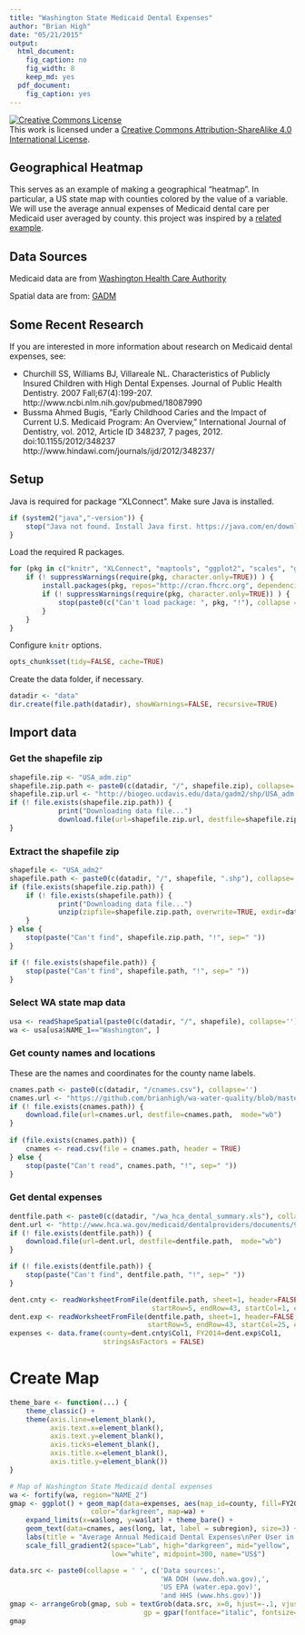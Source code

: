 ```yaml
---
title: "Washington State Medicaid Dental Expenses"
author: "Brian High"
date: "05/21/2015"
output:
  html_document:
    fig_caption: no
    fig_width: 8
    keep_md: yes
  pdf_document:
    fig_caption: yes
---
```


<a rel="license" href="http://creativecommons.org/licenses/by-sa/4.0/"><img alt="Creative Commons License" style="border-width:0" src="https://i.creativecommons.org/l/by-sa/4.0/88x31.png" /></a><br />This work is licensed under a <a rel="license" href="http://creativecommons.org/licenses/by-sa/4.0/">Creative Commons Attribution-ShareAlike 4.0 International License</a>.

## Geographical Heatmap

This serves as an example of making a geographical "heatmap". In particular, a 
US state map with counties colored by the value of a variable. We will use the
average annual expenses of Medicaid dental care per Medicaid user averaged by 
county. this project was inspired by a 
[related example](https://blogs.baylor.edu/alex_beaujean/2013/06/28/creating-a-map-in-r/).

## Data Sources

Medicaid data are from [Washington Health Care Authority](http://www.hca.wa.gov/medicaid/dentalproviders/Pages/dental_data.aspx)

Spatial data are from: [GADM](http://gadm.org/)

## Some Recent Research

If you are interested in more information about research on Medicaid dental 
expenses, see:

- Churchill SS, Williams BJ, Villareale NL. Characteristics of Publicly 
  Insured Children with High Dental Expenses. Journal of Public Health Dentistry. 
  2007 Fall;67(4):199-207. http://www.ncbi.nlm.nih.gov/pubmed/18087990
- Bussma Ahmed Bugis, “Early Childhood Caries and the Impact of Current U.S. 
  Medicaid Program: An Overview,” International Journal of Dentistry, vol. 2012, 
  Article ID 348237, 7 pages, 2012. doi:10.1155/2012/348237
  http://www.hindawi.com/journals/ijd/2012/348237/

## Setup

Java is required for package "XLConnect". Make sure Java is installed.

```r
if (system2("java","-version")) {
    stop("Java not found. Install Java first. https://java.com/en/download/")
}
```

Load the required R packages.

```r
for (pkg in c("knitr", "XLConnect", "maptools", "ggplot2", "scales", "gridExtra")) {
    if (! suppressWarnings(require(pkg, character.only=TRUE)) ) {
        install.packages(pkg, repos="http://cran.fhcrc.org", dependencies=TRUE)
        if (! suppressWarnings(require(pkg, character.only=TRUE)) ) {
            stop(paste0(c("Can't load package: ", pkg, "!"), collapse = ""))
        }
    }
}
```

Configure `knitr` options.

```r
opts_chunk$set(tidy=FALSE, cache=TRUE)
```

Create the data folder, if necessary.

```r
datadir <- "data"
dir.create(file.path(datadir), showWarnings=FALSE, recursive=TRUE)
```

## Import data

### Get the shapefile zip

```r
shapefile.zip <- "USA_adm.zip"
shapefile.zip.path <- paste0(c(datadir, "/", shapefile.zip), collapse='')
shapefile.zip.url <- "http://biogeo.ucdavis.edu/data/gadm2/shp/USA_adm.zip"
if (! file.exists(shapefile.zip.path)) {
            print("Downloading data file...")
            download.file(url=shapefile.zip.url, destfile=shapefile.zip.path)
}
```

### Extract the shapefile zip

```r
shapefile <- "USA_adm2"
shapefile.path <- paste0(c(datadir, "/", shapefile, ".shp"), collapse='')
if (file.exists(shapefile.zip.path)) {
    if (! file.exists(shapefile.path)) {
            print("Downloading data file...")
            unzip(zipfile=shapefile.zip.path, overwrite=TRUE, exdir=datadir)
    }
} else {
    stop(paste("Can't find", shapefile.zip.path, "!", sep=" "))
}

if (! file.exists(shapefile.path)) {
    stop(paste("Can't find", shapefile.path, "!", sep=" "))
}
```

### Select WA state map data

```r
usa <- readShapeSpatial(paste0(c(datadir, "/", shapefile), collapse=''))
wa <- usa[usa$NAME_1=="Washington", ]
```

### Get county names and locations

These are the names and coordinates for the county name labels.

```r
cnames.path <- paste0(c(datadir, "/cnames.csv"), collapse='')
cnames.url <- "https://github.com/brianhigh/wa-water-quality/blob/master/data/cnames.csv"
if (! file.exists(cnames.path)) {
    download.file(url=cnames.url, destfile=cnames.path,  mode="wb")
}
    
if (file.exists(cnames.path)) {
    cnames <- read.csv(file = cnames.path, header = TRUE)
} else {
    stop(paste("Can't read", cnames.path, "!", sep=" "))
}
```

### Get dental expenses

```r
dentfile.path <- paste0(c(datadir, "/wa_hca_dental_summary.xls"), collapse='')
dent.url <- "http://www.hca.wa.gov/medicaid/dentalproviders/documents/999cntysumall.XLS"
if (! file.exists(dentfile.path)) {
    download.file(url=dent.url, destfile=dentfile.path,  mode="wb")
}

if (! file.exists(dentfile.path)) {
    stop(paste("Can't find", dentfile.path, "!", sep=" "))
}

dent.cnty <- readWorksheetFromFile(dentfile.path, sheet=1, header=FALSE,
                                   startRow=5, endRow=43, startCol=1, endCol=1)
dent.exp <- readWorksheetFromFile(dentfile.path, sheet=1, header=FALSE,
                                  startRow=5, endRow=43, startCol=25, endCol=25)
expenses <- data.frame(county=dent.cnty$Col1, FY2014=dent.exp$Col1, 
                       stringsAsFactors = FALSE)
```

# Create Map

```r
theme_bare <- function(...) {
    theme_classic() + 
    theme(axis.line=element_blank(),
          axis.text.x=element_blank(),
          axis.text.y=element_blank(),
          axis.ticks=element_blank(),
          axis.title.x=element_blank(),
          axis.title.y=element_blank())
}

# Map of Washington State Medicaid dental expenses
wa <- fortify(wa, region="NAME_2")
gmap <- ggplot() + geom_map(data=expenses, aes(map_id=county, fill=FY2014),
                    color="darkgreen", map=wa) + 
    expand_limits(x=wa$long, y=wa$lat) + theme_bare() +
    geom_text(data=cnames, aes(long, lat, label = subregion), size=3) +  
    labs(title = "Average Annual Medicaid Dental Expenses\nPer User in 2014 by County") +
    scale_fill_gradient2(space="Lab", high="darkgreen", mid="yellow", 
                         low="white", midpoint=300, name="US$")

data.src <- paste0(collapse = ' ', c('Data sources:', 
                                     'WA DOH (www.doh.wa.gov),', 
                                     'US EPA (water.epa.gov)',
                                     'and HHS (www.hhs.gov)'))
gmap <- arrangeGrob(gmap, sub = textGrob(data.src, x=0, hjust=-.1, vjust=0.1,
                                 gp = gpar(fontface="italic", fontsize=12)))
gmap
```